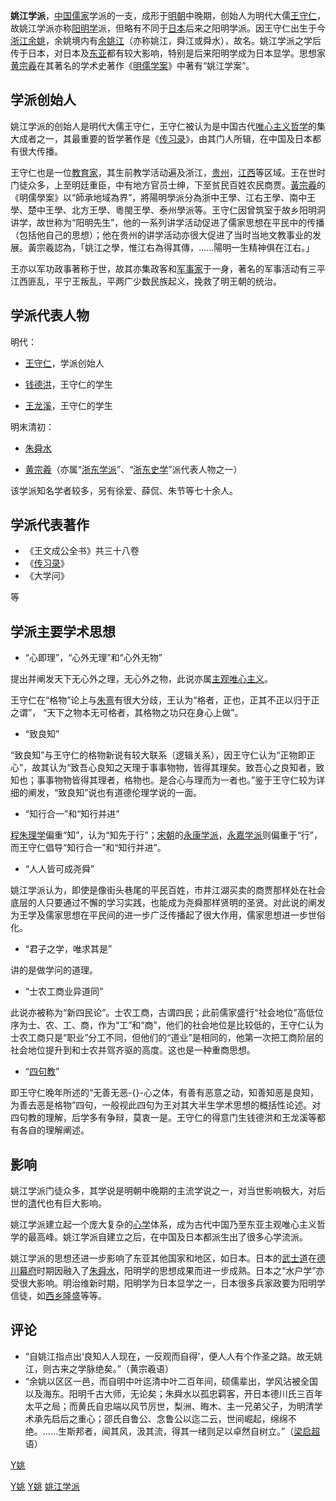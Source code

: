 '''姚江学派'''，[[中国|中国]][[儒家|儒家]]学派的一支，成形于[[明朝|明朝]]中晚期，创始人为明代大儒[[王守仁|王守仁]]，故姚江学派亦称[[阳明学|阳明学]]派，但略有不同于[[日本|日本]]后来之阳明学派。因王守仁出生于今[[浙江|浙江]][[余姚|余姚]]，余姚境内有[[余姚江|余姚江]]（亦称姚江，舜江或舜水），故名。姚江学派之学后传于日本，对日本及[[东亚|东亚]]都有较大影响，特别是后来阳明学成为日本显学。思想家[[黄宗羲|黄宗羲]]在其著名的学术史著作《[[明儒学案|明儒学案]]》中著有“姚江学案”。

==学派创始人==
{{main|王守仁}}

姚江学派的创始人是明代大儒王守仁，王守仁被认为是中国古代[[唯心主义|唯心主义]][[哲学|哲学]]的集大成者之一，其最重要的哲学著作是《[[传习录|传习录]]》，由其门人所辑，在中国及日本都有很大传播。

王守仁也是一位[[教育家|教育家]]，其生前教学活动遍及浙江，[[贵州|贵州]]，[[江西|江西]]等区域。王在世时门徒众多，上至明廷重臣，中有地方官员士绅，下至贫民百姓农民商贾。[[黃宗羲|黃宗羲]]的《明儒學案》以“師承地域為界”，將陽明學派分為浙中王學、江右王學、南中王學、楚中王學、北方王學、粵閩王學、泰州學派等。王守仁因曾筑室于故乡阳明洞讲学，故世称为“阳明先生”，他的一系列讲学活动促进了儒家思想在平民中的传播（包括他自己的思想）；他在贵州的讲学活动亦很大促进了当时当地文教事业的发展。黃宗羲認為，「姚江之學，惟江右為得其傳，......陽明一生精神俱在江右。」

王亦以军功政事著称于世，故其亦集政客和[[军事家|军事家]]于一身，著名的军事活动有三平江西匪乱，平宁王叛乱，平两广少数民族起义，挽救了明王朝的统治。

==学派代表人物==

明代：
*[[王守仁|王守仁]]，学派创始人

*[[钱德洪|钱德洪]]，王守仁的学生

*[[王龙溪|王龙溪]]，王守仁的学生


明末清初：
*[[朱舜水|朱舜水]]

*[[黄宗羲|黄宗羲]]（亦属“[[浙东学派|浙东学派]]”、“[[浙东史学|浙东史学]]”派代表人物之一）


该学派知名学者较多，另有徐爱、薛侃、朱节等七十余人。

==学派代表著作==

*《王文成公全书》共三十八卷
*《[[传习录|传习录]]》
*《大学问》
等

==学派主要学术思想==
*“心即理”，“心外无理”和“心外无物”
提出并阐发天下无心外之理，无心外之物，此说亦属[[主观唯心主义|主观唯心主义]]。

王守仁在“格物”论上与[[朱熹|朱熹]]有很大分歧，王认为“格者，正也，正其不正以归于正之谓”， “天下之物本无可格者，其格物之功只在身心上做”。

*“致良知”
“致良知”与王守仁的格物新说有较大联系（逻辑关系），因王守仁认为“正物即正心”，故其认为“致吾心良知之天理于事事物物，皆得其理矣。致吾心之良知者，致知也；事事物物皆得其理者，格物也。是合心与理而为一者也。”鉴于王守仁较为详细的阐发，“致良知”说也有道德伦理学说的一面。
 
*“知行合一”和“知行并进”
[[程朱理学|程朱理学]]偏重“知”，认为“知先于行”；[[宋朝|宋朝]]的[[永康学派|永康学派]]，[[永嘉学派|永嘉学派]]则偏重于“行”，而王守仁倡导“知行合一”和“知行并进”。

*“人人皆可成尧舜”
姚江学派认为，即使是像街头巷尾的平民百姓，市井江湖买卖的商贾那样处在社会底层的人只要通过不懈的学习实践，也能成为尧舜那样贤明的圣贤。对此说的阐发为王学及儒家思想在平民间的进一步广泛传播起了很大作用，儒家思想进一步世俗化。

*“君子之学，唯求其是”
讲的是做学问的道理。

*“士农工商业异道同”

此说亦被称为“新四民论”。士农工商，古谓四民；此前儒家盛行“社会地位”高低位序为士、农、工、商，作为“工”和“商”，他们的社会地位是比较低的，王守仁认为士农工商只是“职业”分工不同，但他们的“道业”是相同的，他第一次把工商阶层的社会地位提升到和士农并驾齐驱的高度。这也是一种重商思想。

*“[[四句教|四句教]]”
即王守仁晚年所述的“无善无恶-{}-心之体，有善有恶意之动，知善知恶是良知，为善去恶是格物”四句，一般视此四句为王对其大半生学术思想的概括性论述。对四句教的理解，后学多有争辩，莫衷一是。王守仁的得意门生钱德洪和王龙溪等都有各自的理解阐述。

==影响==
姚江学派门徒众多，其学说是明朝中晚期的主流学说之一，对当世影响极大，对后世的[[清|清]]代也有巨大影响。

姚江学派建立起一个庞大复杂的[[心学|心学]]体系，成为古代中国乃至东亚主观唯心主义哲学的最高峰。姚江学派自建立之后，在中国及日本都派生出了很多心学流派。

姚江学派的思想还进一步影响了东亚其他国家和地区，如日本。日本的[[武士道|武士道]]在[[德川幕府|德川幕府]]时期因融入了[[朱舜水|朱舜水]]，阳明学的思想成果而进一步成熟。日本之“水户学”亦受很大影响。明治维新时期，阳明学为日本显学之一，日本很多兵家政要为阳明学信徒，如[[西乡隆盛|西乡隆盛]]等等。

==评论==
*“自姚江指点出‘良知人人现在，一反观而自得’，便人人有个作圣之路。故无姚江，则古来之学脉绝矣。”（黄宗羲语）
*“余姚以区区一邑，而自明中叶迄清中叶二百年间，硕儒辈出，学风沾被全国以及海东。阳明千古大师，无论矣；朱舜水以孤忠羁客，开日本德川氏三百年太平之局；而黄氏自忠端以风节厉世，梨洲、晦木、主一兄弟父子，为明清学术承先启后之重心；邵氏自鲁公、念鲁公以迄二云，世间崛起，绵绵不绝。……生斯邦者，闻其风，汲其流，得其一绪则足以卓然自树立。”（[[梁启超|梁启超]]语）

[[Category:中国哲学|Y姚]]
[[Category:中國儒學流派|Y姚]]
[[category:宁波文化史|Y姚]]
[[Category:王守仁|姚江学派]]